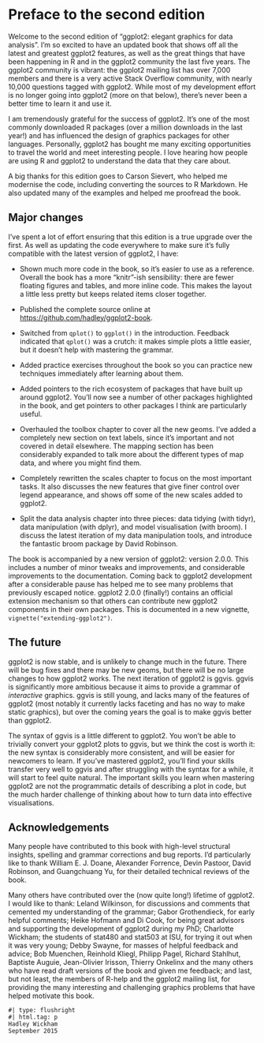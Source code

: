 # Preface to the second edition {.unnumbered}

Welcome to the second edition of "ggplot2: elegant graphics for data analysis".
I'm so excited to have an updated book that shows off all the latest and greatest ggplot2 features, as well as the great things that have been happening in R and in the ggplot2 community the last five years.
The ggplot2 community is vibrant: the ggplot2 mailing list has over 7,000 members and there is a very active Stack Overflow community, with nearly 10,000 questions tagged with ggplot2.
While most of my development effort is no longer going into ggplot2 (more on that below), there's never been a better time to learn it and use it.

I am tremendously grateful for the success of ggplot2.
It's one of the most commonly downloaded R packages (over a million downloads in the last year!) and has influenced the design of graphics packages for other languages.
Personally, ggplot2 has bought me many exciting opportunities to travel the world and meet interesting people.
I love hearing how people are using R and ggplot2 to understand the data that they care about.

A big thanks for this edition goes to Carson Sievert, who helped me modernise the code, including converting the sources to R Markdown.
He also updated many of the examples and helped me proofread the book.

## Major changes {.unnumbered}

I've spent a lot of effort ensuring that this edition is a true upgrade over the first.
As well as updating the code everywhere to make sure it's fully compatible with the latest version of ggplot2, I have:

-   Shown much more code in the book, so it's easier to use as a reference.
    Overall the book has a more "knitr"-ish sensibility: there are fewer floating figures and tables, and more inline code.
    This makes the layout a little less pretty but keeps related items closer together.

-   Published the complete source online at <https://github.com/hadley/ggplot2-book>.

-   Switched from `qplot()` to `ggplot()` in the introduction.
    Feedback indicated that `qplot()` was a crutch: it makes simple plots a little easier, but it doesn't help with mastering the grammar.

-   Added practice exercises throughout the book so you can practice new techniques immediately after learning about them.

-   Added pointers to the rich ecosystem of packages that have built up around ggplot2.
    You'll now see a number of other packages highlighted in the book, and get pointers to other packages I think are particularly useful.

-   Overhauled the toolbox chapter to cover all the new geoms.
    I've added a completely new section on text labels, since it's important and not covered in detail elsewhere.
    The mapping section has been considerably expanded to talk more about the different types of map data, and where you might find them.

-   Completely rewritten the scales chapter to focus on the most important tasks.
    It also discusses the new features that give finer control over legend appearance, and shows off some of the new scales added to ggplot2.

-   Split the data analysis chapter into three pieces: data tidying (with tidyr), data manipulation (with dplyr), and model visualisation (with broom).
    I discuss the latest iteration of my data manipulation tools, and introduce the fantastic broom package by David Robinson.

The book is accompanied by a new version of ggplot2: version 2.0.0.
This includes a number of minor tweaks and improvements, and considerable improvements to the documentation.
Coming back to ggplot2 development after a considerable pause has helped me to see many problems that previously escaped notice.
ggplot2 2.0.0 (finally!) contains an official extension mechanism so that others can contribute new ggplot2 components in their own packages.
This is documented in a new vignette, `vignette("extending-ggplot2")`.

## The future {.unnumbered}

ggplot2 is now stable, and is unlikely to change much in the future.
There will be bug fixes and there may be new geoms, but there will be no large changes to how ggplot2 works.
The next iteration of ggplot2 is ggvis.
ggvis is significantly more ambitious because it aims to provide a grammar of *interactive* graphics.
ggvis is still young, and lacks many of the features of ggplot2 (most notably it currently lacks faceting and has no way to make static graphics), but over the coming years the goal is to make ggvis better than ggplot2.

The syntax of ggvis is a little different to ggplot2.
You won't be able to trivially convert your ggplot2 plots to ggvis, but we think the cost is worth it: the new syntax is considerably more consistent, and will be easier for newcomers to learn.
If you've mastered ggplot2, you'll find your skills transfer very well to ggvis and after struggling with the syntax for a while, it will start to feel quite natural.
The important skills you learn when mastering ggplot2 are not the programmatic details of describing a plot in code, but the much harder challenge of thinking about how to turn data into effective visualisations.

## Acknowledgements {.unnumbered}

Many people have contributed to this book with high-level structural insights, spelling and grammar corrections and bug reports.
I'd particularly like to thank William E. J. Doane, Alexander Forrence, Devin Pastoor, David Robinson, and Guangchuang Yu, for their detailed technical reviews of the book.

Many others have contributed over the (now quite long!) lifetime of ggplot2.
I would like to thank: Leland Wilkinson, for discussions and comments that cemented my understanding of the grammar; Gabor Grothendieck, for early helpful comments; Heike Hofmann and Di Cook, for being great advisors and supporting the development of ggplot2 during my PhD; Charlotte Wickham; the students of stat480 and stat503 at ISU, for trying it out when it was very young; Debby Swayne, for masses of helpful feedback and advice; Bob Muenchen, Reinhold Kliegl, Philipp Pagel, Richard Stahlhut, Baptiste Auguie, Jean-Olivier Irisson, Thierry Onkelinx and the many others who have read draft versions of the book and given me feedback; and last, but not least, the members of R-help and the ggplot2 mailing list, for providing the many interesting and challenging graphics problems that have helped motivate this book.

```block2
#| type: flushright
#| html.tag: p
Hadley Wickham  
September 2015
```
